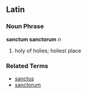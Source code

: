 ==Latin==
===Noun Phrase===
'''sanctum sanctorum''' ''n''

# holy of holies; holiest place

===Related Terms===
*[[sanctus]]
*[[sanctorum]]